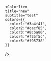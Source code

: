 
<Meta title="Palette" />

<ColorPalette>
  <ColorItem
    title="theme.color.greyscale"
    subtitle="Some of the greys"
    colors={{ White: '#FFFFFF', Alabaster: '#F8F8F8', Concrete: '#F3F3F3' }}
  />
  <ColorItem 
    title="theme.color.primary" 
    subtitle="Coral" 
    colors={{ WildWatermelon: '#FF4785' }} 
  />
  <ColorItem 
    title="theme.color.secondary" 
    subtitle="Ocean" 
    colors={{ DodgerBlue: '#1EA7FD' }} 
  />
  <ColorItem
    title="theme.color.positive"
    subtitle="Green"
    colors={{
      Apple: 'rgba(102,191,60,1)',
      Apple80: 'rgba(102,191,60,.8)',
      Apple60: 'rgba(102,191,60,.6)',
      Apple30: 'rgba(102,191,60,.3)',
    }}
  />

    <ColorItem
    title="new"
    subtitle="test"
    colors={{
      color1:"#3a4f41",
      color2:"#cacf85",
      color3:"#8cba80",
      color4:"#f25f5c",
      color5:"#f95738"
    }}

/>

</ColorPalette>
